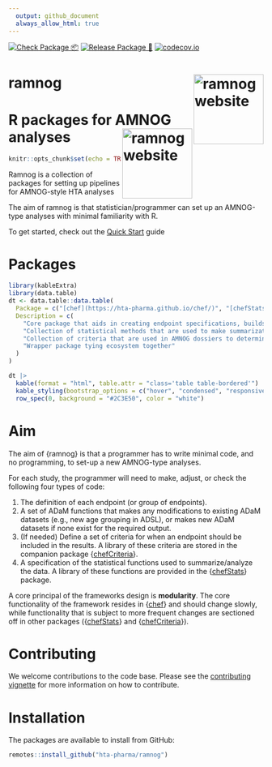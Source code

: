 ```yaml
---
  output: github_document
  always_allow_html: true
---
```


<!-- Add badges here -->

[![Check Package
📦](https://github.com/hta-pharma/ramnog/actions/workflows/Check-package.yaml/badge.svg)](https://github.com/hta-pharma/ramnog/actions/workflows/Check-package.yaml)
[![Release Package
🚀](https://github.com/hta-pharma/ramnog/actions/workflows/Release-package.yaml/badge.svg)](https://github.com/hta-pharma/ramnog/actions/workflows/Release-package.yaml)
[![codecov.io](https://img.shields.io/codecov/c/gh/hta-pharma/ramnog?style=plastic&label=codecov.io)]((https://app.codecov.io/github/hta-pharma/ramnog?branch=main))
<!-- Until here -->

# ramnog <a href="https://hta-pharma.github.io/ramnog/"><img src="man/figures/logo.png" align="right" height="138" alt="ramnog website" /></a>

# R packages for AMNOG analyses <a href="https://hta-pharma.github.io/ramnog/"><img src="man/figures/logo.png" align="right" height="138" alt="ramnog website" /></a>

```r
knitr::opts_chunk$set(echo = TRUE)
```

Ramnog is a collection of packages for setting up pipelines for AMNOG-style HTA analyses

The aim of ramnog is that statistician/programmer can set up an AMNOG-type analyses with minimal familiarity with R.

To get started, check out the [Quick Start](articles/ramnog.html) guide

# Packages
 
```r
library(kableExtra)
library(data.table)
dt <- data.table::data.table(
  Package = c("[chef](https://hta-pharma.github.io/chef/)", "[chefStats](https://hta-pharma.github.io/chefStats/)", "[chefCriteria](https://hta-pharma.github.io/chefCriteria/)", "[ramnog]((https://hta-pharma.github.io/ramnog/))"),
  Description = c(
    "Core package that aids in creating endpoint specifications, builds the analysis pipeline, and coordinates the execution of the ananlyses",
    "Collection of statistical methods that are used to make summarizations or inferences for each endpoint/outcome",
    "Collection of criteria that are used in AMNOG dossiers to determin when specific analyses/statistics should be calculated",
    "Wrapper package tying ecosystem together"
  )
)

dt |>
  kable(format = "html", table.attr = "class='table table-bordered'") |>
  kable_styling(bootstrap_options = c("hover", "condensed", "responsive")) |>
  row_spec(0, background = "#2C3E50", color = "white")
```

# Aim

The aim of {ramnog} is that a programmer has to write minimal code, and no programming, to set-up a new AMNOG-type analyses. 

For each study, the programmer will need to make, adjust, or check the following four types of code:

1.  The definition of each endpoint (or group of endpoints).
2.  A set of ADaM functions that makes any modifications to existing ADaM datasets (e.g., new age grouping in ADSL), or makes new ADaM datasets if none exist for the required output.
3.  (If needed) Define a set of criteria for when an endpoint should be included in the results. A library of these criteria are stored in the companion package {[chefCriteria](https://hta-pharma.github.io/chefCriteria/)}.
4.  A specification of the statistical functions used to summarize/analyze the data. A library of these functions are provided in the {[chefStats](https://hta-pharma.github.io/chefStats/)} package.

A core principal of the frameworks design is __modularity__. 
The core functionality of the framework resides in {[chef](https://hta-pharma.github.io/chef/)} and should change slowly, while functionality that is subject to more frequent changes are sectioned off in other packages ({[chefStats](https://hta-pharma.github.io/chefStats/)} and {[chefCriteria](https://hta-pharma.github.io/chefCriteria/)}).

# Contributing
 
 We welcome contributions to the code base. Please see the [contributing vignette](articles/dev_contribute.html) for more information on how to contribute.

# Installation

The packages are available to install from GitHub:

```r
remotes::install_github("hta-pharma/ramnog")
```
